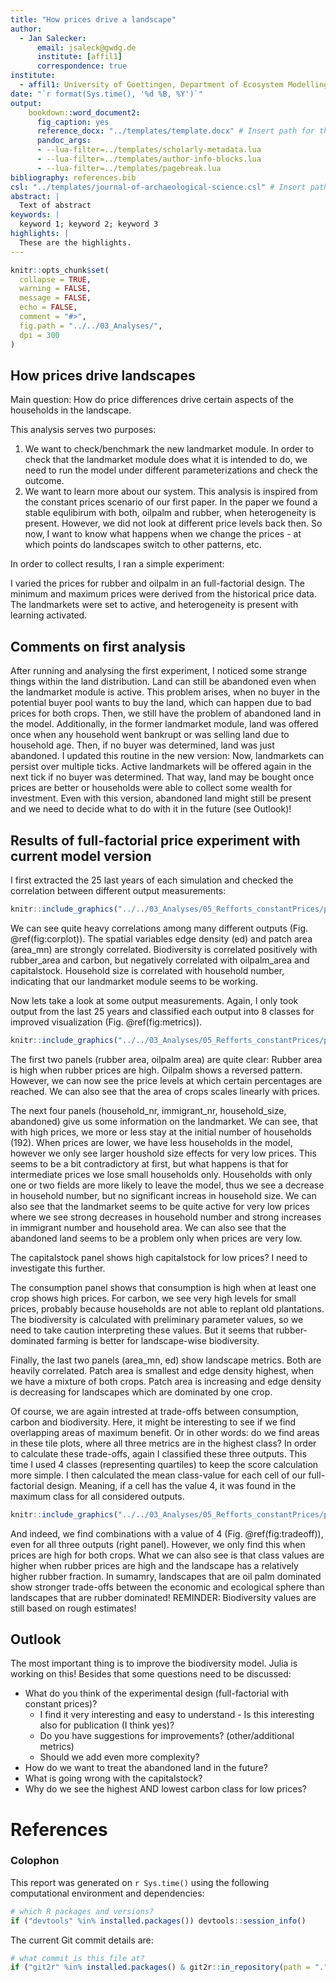 ```yaml
---
title: "How prices drive a landscape"
author:
  - Jan Salecker:
      email: jsaleck@gwdg.de
      institute: [affil1]
      correspondence: true
institute:
  - affil1: University of Goettingen, Department of Ecosystem Modelling
date: "`r format(Sys.time(), '%d %B, %Y')`"
output: 
    bookdown::word_document2:
      fig_caption: yes
      reference_docx: "../templates/template.docx" # Insert path for the DOCX file
      pandoc_args:
      - --lua-filter=../templates/scholarly-metadata.lua
      - --lua-filter=../templates/author-info-blocks.lua
      - --lua-filter=../templates/pagebreak.lua
bibliography: references.bib
csl: "../templates/journal-of-archaeological-science.csl" # Insert path for the bib-style
abstract: |
  Text of abstract
keywords: |
  keyword 1; keyword 2; keyword 3
highlights: |
  These are the highlights. 
---
```


<!-- This is the format for text comments that will be ignored during renderings. Do not put R code in these comments because it will not be ignored. -->

```r
knitr::opts_chunk$set(
  collapse = TRUE,
  warning = FALSE,
  message = FALSE,
  echo = FALSE,
  comment = "#>",
  fig.path = "../../03_Analyses/",
  dpi = 300
)
```

## How prices drive landscapes

Main question: How do price differences drive certain aspects of the households in the landscape.

This analysis serves two purposes:

1. We want to check/benchmark the new landmarket module. In order to check that the landmarket module does what it is intended to do, we need to run the model under different parameterizations and check the outcome.
2. We want to learn more about our system. This analysis is inspired from the constant prices scenario of our first paper. In the paper we found a stable equlibirum with both, oilpalm and rubber, when heterogeneity is present. However, we did not look at different price levels back then. So now, I want to know what happens when we change the prices - at which points do landscapes switch to other patterns, etc.

In order to collect results, I ran a simple experiment:

I varied the prices for rubber and oilpalm in an full-factorial design. The minimum and maximum prices were derived from the historical price data. The landmarkets were set to active, and heterogeneity is present with learning activated. 

## Comments on first analysis

After running and analysing the first experiment, I noticed some strange things within the land distribution.
Land can still be abandoned even when the landmarket module is active. This problem arises, when no buyer in the potential buyer pool wants to buy the land, which can happen due to bad prices for both crops. Then, we still have the problem of abandoned land in the model.
Additionally, in the former landmarket module, land was offered once when any household went bankrupt or was selling land due to household age. Then, if no buyer was determined, land was just abandoned. 
I updated this routine in the new version: Now, landmarkets can persist over multiple ticks. Active landmarkets will be offered again in the next tick if no buyer was determined. That way, land may be bought once prices are better or households were able to collect some wealth for investment. Even with this version, abandoned land might still be present and we need to decide what to do with it in the future (see Outlook)!

## Results of full-factorial price experiment with current model version

I first extracted the 25 last years of each simulation and checked the correlation between different output measurements:

```r
knitr::include_graphics("../../03_Analyses/05_Refforts_constantPrices/prices_ff_correlations.png")
```

We can see quite heavy correlations among many different outputs (Fig. \@ref(fig:corplot)).
The spatial variables edge density (ed) and patch area (area_mn) are strongly correlated.
Biodiversity is correlated positively with rubber_area and carbon, but negatively correlated with oilpalm_area and capitalstock.
Household size is correlated with household number, indicating that our landmarket module seems to be working.

Now lets take a look at some output measurements. Again, I only took output from the last 25 years and classified each output into 8 classes for improved visualization (Fig. \@ref(fig:metrics)).

```r
knitr::include_graphics("../../03_Analyses/05_Refforts_constantPrices/prices_ff_tradeoff_p1.png")
```

The first two panels (rubber area, oilpalm area) are quite clear: Rubber area is high when rubber prices are high. Oilpalm shows a reversed pattern. However, we can now see the price levels at which certain percentages are reached. We can also see that the area of crops scales linearly with prices. 

The next four panels (household_nr, immigrant_nr, household_size, abandoned) give us some information on the landmarket. We can see, that with high prices, we more or less stay at the initial number of households (192). When prices are lower, we have less households in the model, however we only see larger houshold size effects for very low prices. This seems to be a bit contradictory at first, but what happens is that for intermediate prices we lose small households only. Households with only one or two fields are more likely to leave the model, thus we see a decrease in household number, but no significant increas in household size. We can also see that the landmarket seems to be quite active for very low prices where we see strong decreases in household number and strong increases in immigrant number and household area. We can also see that the abandoned land seems to be a problem only when prices are very low.

The capitalstock panel shows high capitalstock for low prices? I need to investigate this further.

The consumption panel shows that consumption is high when at least one crop shows high prices. For carbon, we see very high levels for small prices, probably because households are not able to replant old plantations. The biodiversity is calculated with preliminary parameter values, so we need to take caution interpreting these values. But it seems that rubber-dominated farming is better for landscape-wise biodiversity.

Finally, the last two panels (area_mn, ed) show landscape metrics. Both are heavily correlated. Patch area is smallest and edge density highest, when we have a mixture of both crops. Patch area is increasing and edge density is decreasing for landscapes which are dominated by one crop.

Of course, we are again intrested at trade-offs between consumption, carbon and biodiversity. Here, it might be interesting to see if we find overlapping areas of maximum benefit. Or in other words: do we find areas in these tile plots, where all three metrics are in the highest class? In order to calculate these trade-offs, again I classified these three outputs. This time I used 4 classes (representing quartiles) to keep the score calculation more simple. I then calculated the mean class-value for each cell of our full-factorial design. Meaning, if a cell has the value 4, it was found in the maximum class for all considered outputs.

```r
knitr::include_graphics("../../03_Analyses/05_Refforts_constantPrices/prices_ff_tradeoff_p2.png")
```

And indeed, we find combinations with a value of 4 (Fig. \@ref(fig:tradeoff)), even for all three outputs (right panel). However, we only find this when prices are high for both crops.
What we can also see is that class values are higher when rubber prices are high and the landscape has a relatively higher rubber fraction. In sumamry, landscapes that are oil palm dominated show stronger trade-offs between the economic and ecological sphere than landscapes that are rubber dominated!
REMINDER: Biodiversity values are still based on rough estimates!


## Outlook

The most important thing is to improve the biodiversity model. Julia is working on this!
Besides that some questions need to be discussed:

* What do you think of the experimental design (full-factorial with constant prices)?
    * I find it very interesting and easy to understand - Is this interesting also for publication (I think yes)?
    * Do you have suggestions for improvements? (other/additional metrics)
    * Should we add even more complexity?
* How do we want to treat the abandoned land in the future?
* What is going wrong with the capitalstock?
* Why do we see the highest AND lowest carbon class for low prices?



<!-- The following line inserts a page break  -->
\newpage

# References 
<!-- The following line ensures the references appear here for the MS Word or HTML output files, rather than right at the end of the document (this will not work for PDF files):  -->
<div id="refs"></div>

\newpage

### Colophon

This report was generated on `r Sys.time()` using the following computational environment and dependencies: 

```r
# which R packages and versions?
if ("devtools" %in% installed.packages()) devtools::session_info()
```

The current Git commit details are:

```r
# what commit is this file at? 
if ("git2r" %in% installed.packages() & git2r::in_repository(path = ".")) git2r::repository(here::here())  
```

